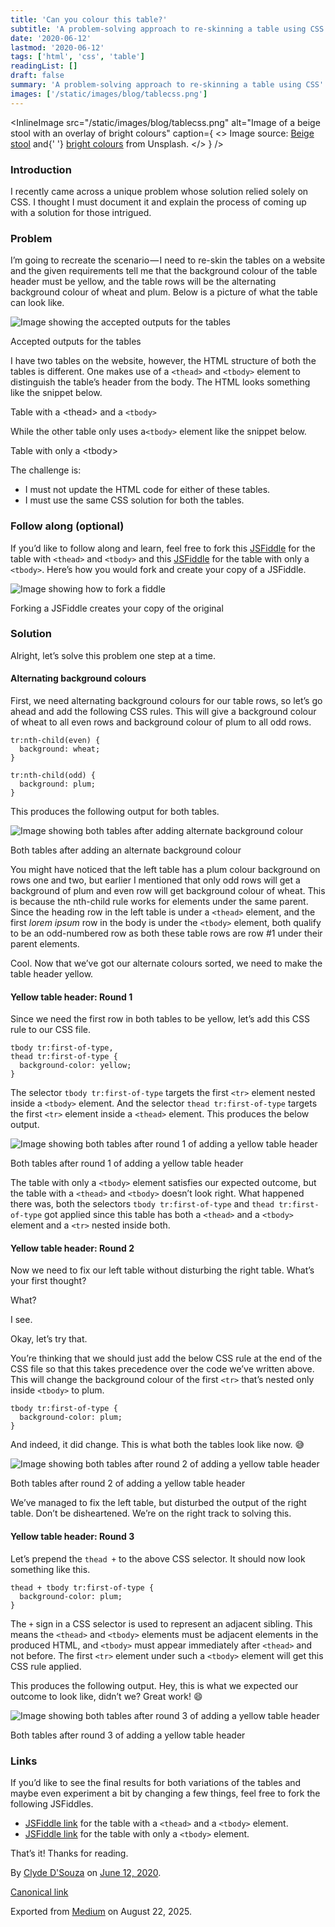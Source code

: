 ```yaml
---
title: 'Can you colour this table?'
subtitle: 'A problem-solving approach to re-skinning a table using CSS'
date: '2020-06-12'
lastmod: '2020-06-12'
tags: ['html', 'css', 'table']
readingList: []
draft: false
summary: 'A problem-solving approach to re-skinning a table using CSS'
images: ['/static/images/blog/tablecss.png']
---
```


<InlineImage
  src="/static/images/blog/tablecss.png"
  alt="Image of a beige stool with an overlay of bright colours"
  caption={
    <>
      Image source: <a href="https://unsplash.com/photos/4kTbAMRAHtQ">Beige stool</a> and{' '}
      <a href="https://unsplash.com/photos/wHddViTmSvA">bright colours</a> from Unsplash.
    </>
  }
/>

### Introduction

I recently came across a unique problem whose solution relied solely on CSS. I thought I must document it and explain the process of coming up with a solution for those intrigued.

### Problem

I’m going to recreate the scenario — I need to re-skin the tables on a website and the given requirements tell me that the background colour of the table header must be yellow, and the table rows will be the alternating background colour of wheat and plum. Below is a picture of what the table can look like.

![Image showing the accepted outputs for the tables](https://cdn-images-1.medium.com/max/800/1*Y38uXZt5W0qMVULd3PJORg.png)

Accepted outputs for the tables

I have two tables on the website, however, the HTML structure of both the tables is different. One makes use of a `<thead>` and `<tbody>` element to distinguish the table’s header from the body. The HTML looks something like the snippet below.

Table with a \<thead> and a `<tbody>`

While the other table only uses a`<tbody>` element like the snippet below.

Table with only a \<tbody>

The challenge is:

- I must not update the HTML code for either of these tables.
- I must use the same CSS solution for both the tables.

### Follow along (optional)

If you’d like to follow along and learn, feel free to fork this [JSFiddle](https://jsfiddle.net/o9jwtmsn/) for the table with `<thead>` and `<tbody>` and this [JSFiddle](https://jsfiddle.net/84qkvu3g/) for the table with only a `<tbody>`. Here’s how you would fork and create your copy of a JSFiddle.

![Image showing how to fork a fiddle](https://cdn-images-1.medium.com/max/800/1*oBAnpwfnefr2yINjPmVOiA.png)

Forking a JSFiddle creates your copy of the original

### Solution

Alright, let’s solve this problem one step at a time.

#### Alternating background colours

First, we need alternating background colours for our table rows, so let’s go ahead and add the following CSS rules. This will give a background colour of wheat to all even rows and background colour of plum to all odd rows.

```
tr:nth-child(even) {
  background: wheat;
}
```

```
tr:nth-child(odd) {
  background: plum;
}
```

This produces the following output for both tables.

![Image showing both tables after adding alternate background colour](https://cdn-images-1.medium.com/max/800/1*sXLuA3BjlVUIohw2XZE-rg.png)

Both tables after adding an alternate background colour

You might have noticed that the left table has a plum colour background on rows one and two, but earlier I mentioned that only odd rows will get a background of plum and even row will get background colour of wheat. This is because the nth-child rule works for elements under the same parent. Since the heading row in the left table is under a `<thead>` element, and the first _lorem ipsum_ row in the body is under the `<tbody>` element, both qualify to be an odd-numbered row as both these table rows are row #1 under their parent elements.

Cool. Now that we’ve got our alternate colours sorted, we need to make the table header yellow.

#### Yellow table header: Round 1

Since we need the first row in both tables to be yellow, let’s add this CSS rule to our CSS file.

```
tbody tr:first-of-type,
thead tr:first-of-type {
  background-color: yellow;
}
```

The selector `tbody tr:first-of-type` targets the first `<tr>` element nested inside a `<tbody>` element. And the selector `thead tr:first-of-type` targets the first `<tr>` element inside a `<thead>` element. This produces the below output.

![Image showing both tables after round 1 of adding a yellow table header](https://cdn-images-1.medium.com/max/800/1*5N6ReDUBZfxxF3a3Ij70cw.png)

Both tables after round 1 of adding a yellow table header

The table with only a `<tbody>` element satisfies our expected outcome, but the table with a `<thead>` and `<tbody>` doesn’t look right. What happened there was, both the selectors `tbody tr:first-of-type` and `thead tr:first-of-type` got applied since this table has both a `<thead>` and a `<tbody> `element and a `<tr>` nested inside both.

#### Yellow table header: Round 2

Now we need to fix our left table without disturbing the right table. What’s your first thought?

What?

I see.

Okay, let’s try that.

You’re thinking that we should just add the below CSS rule at the end of the CSS file so that this takes precedence over the code we’ve written above. This will change the background colour of the first `<tr>` that’s nested only inside `<tbody>` to plum.

```
tbody tr:first-of-type {
  background-color: plum;
}
```

And indeed, it did change. This is what both the tables look like now. 😅

![Image showing both tables after round 2 of adding a yellow table header](https://cdn-images-1.medium.com/max/800/1*vee0G-Hr-4qK7qENDDxsBA.png)

Both tables after round 2 of adding a yellow table header

We’ve managed to fix the left table, but disturbed the output of the right table. Don’t be disheartened. We’re on the right track to solving this.

#### Yellow table header: Round 3

Let’s prepend the `thead +` to the above CSS selector. It should now look something like this.

```
thead + tbody tr:first-of-type {
  background-color: plum;
}
```

The `+` sign in a CSS selector is used to represent an adjacent sibling. This means the `<thead>` and `<tbody>` elements must be adjacent elements in the produced HTML, and `<tbody>` must appear immediately after `<thead>` and not before. The first `<tr>` element under such a `<tbody>` element will get this CSS rule applied.

This produces the following output. Hey, this is what we expected our outcome to look like, didn’t we? Great work! 😄

![Image showing both tables after round 3 of adding a yellow table header](https://cdn-images-1.medium.com/max/800/1*S-aakFAiGDxJu7IGLbPdMg.png)

Both tables after round 3 of adding a yellow table header

### Links

If you’d like to see the final results for both variations of the tables and maybe even experiment a bit by changing a few things, feel free to fork the following JSFiddles.

- [JSFiddle link](https://jsfiddle.net/Lwsvq6d0/2/) for the table with a `<thead>` and a `<tbody>` element.
- [JSFiddle link](https://jsfiddle.net/0nL12u9k/) for the table with only a `<tbody>` element.

That’s it! Thanks for reading.

By [Clyde D'Souza](https://medium.com/@clydedz) on [June 12, 2020](https://medium.com/p/6e3a7393c9c8).

[Canonical link](https://medium.com/@clydedz/can-you-colour-this-table-6e3a7393c9c8)

Exported from [Medium](https://medium.com) on August 22, 2025.
